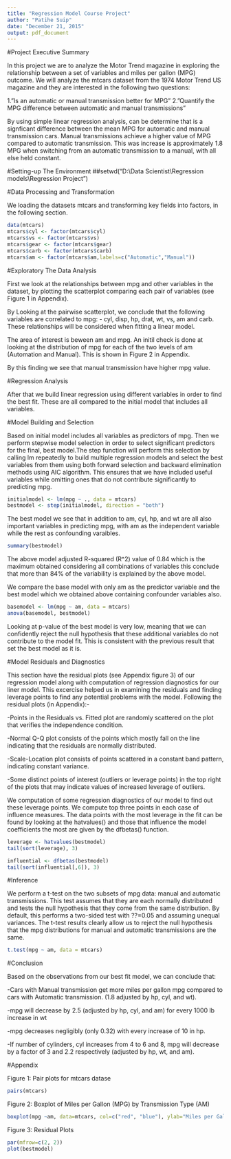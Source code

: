 ```yaml
---
title: "Regression Model Course Project"
author: "Patihe Suip"
date: "December 21, 2015"
output: pdf_document
---
```


#Project Executive Summary

In this project we are to analyze the Motor Trend magazine in exploring the relationship between a set of variables and miles per gallon (MPG) outcome. We will analyze the mtcars dataset from the 1974 Motor Trend US magazine and they are interested in the following two questions:

1."Is an automatic or manual transmission better for MPG"
2."Quantify the MPG difference between automatic and manual transmissions"

By using simple linear regression analysis, can be determine that is a signficant difference between the mean MPG for automatic and manual transmission cars. Manual transmissions achieve a higher value of MPG compared to automatic transmission. This was increase is approximately 1.8 MPG when switching from an automatic transmission to a manual, with all else held constant.

#Setting-up The Environment
##setwd("D:\\Data Scientist\\Regression models\\Regression Project")

#Data Processing and Transformation

We loading the datasets mtcars and transforming key fields into factors,  in the following section. 

```r
data(mtcars) 
mtcars$cyl <- factor(mtcars$cyl) 
mtcars$vs <- factor(mtcars$vs) 
mtcars$gear <- factor(mtcars$gear) 
mtcars$carb <- factor(mtcars$carb) 
mtcars$am <- factor(mtcars$am,labels=c("Automatic","Manual"))
```

#Exploratory The Data Analysis

First we look at the relationships between mpg and other variables in the dataset, by plotting the scatterplot comparing each pair of variables (see Figure 1 in Appendix).

By Looking at the pairwise scatterplot, we conclude that the following variables are correlated to mpg: - cyl, disp, hp, drat, wt, vs, am and carb. These relationships will be considered when fitting a linear model.

The area of interest is beween am and mpg. An initil check is done at looking at the distribution of mpg for each of the two levels of am (Automation and Manual). This is shown in Figure 2 in Appendix.

By this finding we see that manual transmission have higher mpg value.

#Regression Analysis

After that we build linear regression using different variables in order to find the best fit. These are all compared to the initial model that includes all variables.

#Model Building and Selection

Based on initial model includes all variables as predictors of mpg. Then we perform stepwise model selection in order to select significant predictors for the final, best model.The step function will perform this selection by calling lm repeatedly to build multiple regression models and select the best variables from them using both forward selection and backward elimination methods using AIC algorithm. This ensures that we have included useful variables while omitting ones that do not contribute significantly to predicting mpg.

```r
initialmodel <- lm(mpg ~ ., data = mtcars) 
bestmodel <- step(initialmodel, direction = "both")
```

The best model we see that in addition to am, cyl, hp, and wt are all also important variables in predicting mpg, with am as the independent variable while the rest as confounding varaibles.

```r
summary(bestmodel)
```

The above model adjusted R-squared \(R^2\) value of 0.84 which is the maximum obtained considering all combinations of variables this conclude that more than 84% of the variability is explained by the above model.

We compare the base model with only am as the predictor variable and the best model which we obtained above containing confounder variables also.

```r
basemodel <- lm(mpg ~ am, data = mtcars) 
anova(basemodel, bestmodel)
```

Looking at p-value of the best model is very low, meaning that we can confidently reject the null hypothesis that these additional variables do not contribute to the model fit. This is consistent with the previous result that set the best model as it is.

#Model Residuals and Diagnostics

This section have the residual plots (see Appendix figure 3) of our regression model along with computation of regression diagnostics for our liner model. This excercise helped us in examining the residuals and finding leverage points to find any potential problems with the model. Following the residual plots (in Appendix):-

-Points in the Residuals vs. Fitted plot are randomly scattered on the plot that verifies the independence condition.

-Normal Q-Q plot consists of the points which mostly fall on the line indicating that the residuals are normally distributed.

-Scale-Location plot consists of points scattered in a constant band pattern, indicating constant variance.

-Some distinct points of interest (outliers or leverage points) in the top right of the plots that may indicate values of increased leverage of outliers.

We computation of some regression diagnostics of our model to find out these leverage points. We compute top three points in each case of influence measures. The data points with the most leverage in the fit can be found by looking at the hatvalues() and those that influence the model coefficients the most are given by the dfbetas() function.

```r
leverage <- hatvalues(bestmodel) 
tail(sort(leverage), 3)
```

```r
influential <- dfbetas(bestmodel) 
tail(sort(influential[,6]), 3)
```

#Inference

We perform a t-test on the two subsets of mpg data: manual and automatic transmissions. This test assumes that they are each normally distributed and tests the null hypothesis that they come from the same distribution. By default, this performs a two-sided test with ??=0.05 and assuming unequal variances. The t-test results clearly allow us to reject the null hypothesis that the mpg distributions for manual and automatic transmissions are the same.

```r
t.test(mpg ~ am, data = mtcars)
```

#Conclusion

Based on the observations from our best fit model, we can conclude that:

-Cars with Manual transmission get more miles per gallon mpg compared to cars with Automatic transmission. (1.8 adjusted by hp, cyl, and wt).

-mpg will decrease by 2.5 (adjusted by hp, cyl, and am) for every 1000 lb increase in wt

-mpg decreases negligibly (only 0.32) with every increase of 10 in hp.

-If number of cylinders, cyl increases from 4 to 6 and 8, mpg will decrease by a factor of 3 and 2.2 respectively (adjusted by hp, wt, and am).

#Appendix

Figure 1: Pair plots for mtcars datase

```r
pairs(mtcars)
```

Figure 2: Boxplot of Miles per Gallon (MPG) by Transmission Type (AM)

```r
boxplot(mpg ~am, data=mtcars, col=c("red", "blue"), ylab="Miles per Gallon", xlab="Transmission Type")
```

Figure 3: Residual Plots

```r
par(mfrow=c(2, 2)) 
plot(bestmodel)
```
